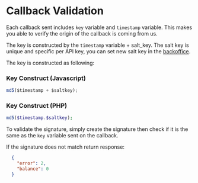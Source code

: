 # Callback Validation
Each callback sent includes `key` variable and `timestamp` variable. This makes you able to verify the origin of the callback is coming from us.

The key is constructed by the `timestamp` variable + salt_key. The salt key is unique and specific per API key, you can set new salt key in the [backoffice](/2-backoffice).

The key is constructed as following:

### Key Construct (Javascript)
```js
md5($timestamp + $saltkey);
```

### Key Construct (PHP)
```php
md5($timestamp.$saltkey);
```

To validate the signature, simply create the signature then check if it is the same as the `key` variable sent on the callback.

If the signature does not match return response:
```json
  {
    "error": 2,
    "balance": 0
  }
```